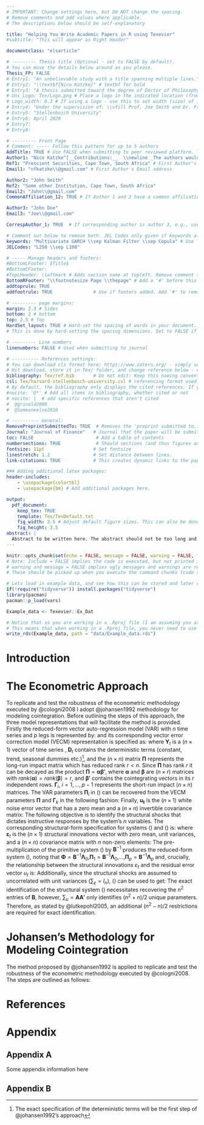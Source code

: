 ```yaml
---
# IMPORTANT: Change settings here, but DO NOT change the spacing.
# Remove comments and add values where applicable.
# The descriptions below should be self-explanatory

title: "Helping You Write Academic Papers in R using Texevier"
#subtitle: "This will appear as Right Header"

documentclass: "elsarticle"

# --------- Thesis title (Optional - set to FALSE by default).
# You can move the details below around as you please.
Thesis_FP: FALSE
# Entry1: "An unbelievable study with a title spanning multiple lines."
# Entry2: "\\textbf{Nico Katzke}" # textbf for bold
# Entry3: "A thesis submitted toward the degree of Doctor of Philosophy"
# Uni_Logo: Tex/Logo.png # Place a logo in the indicated location (from your root, e.g. defaults to ~/Tex/Logo.png) and uncomment this line. Leave uncommented for no image
# Logo_width: 0.3 # If using a logo - use this to set width (size) of image
# Entry4: "Under the supervision of: \\vfill Prof. Joe Smith and Dr. Frank Smith"
# Entry5: "Stellenbosch University"
# Entry6: April 2020
# Entry7:
# Entry8:

# --------- Front Page
# Comment: ----- Follow this pattern for up to 5 authors
AddTitle: TRUE # Use FALSE when submitting to peer reviewed platform. This will remove author names.
Author1: "Nico Katzke^[__Contributions:__  \\newline _The authors would like to thank no institution for money donated to this project. Thank you sincerely._]"  # First Author - note the thanks message displayed as an italic footnote of first page.
Ref1: "Prescient Securities, Cape Town, South Africa" # First Author's Affiliation
Email1: "nfkatzke\\@gmail.com" # First Author's Email address

Author2: "John Smith"
Ref2: "Some other Institution, Cape Town, South Africa"
Email2: "John\\@gmail.com"
CommonAffiliation_12: TRUE # If Author 1 and 2 have a common affiliation. Works with _13, _23, etc.

Author3: "John Doe"
Email3: "Joe\\@gmail.com"

CorrespAuthor_1: TRUE  # If corresponding author is author 3, e.g., use CorrespAuthor_3: TRUE

# Comment out below to remove both. JEL Codes only given if keywords also given.
keywords: "Multivariate GARCH \\sep Kalman Filter \\sep Copula" # Use \\sep to separate
JELCodes: "L250 \\sep L100"

# ----- Manage headers and footers:
#BottomLFooter: $Title$
#BottomCFooter:
#TopLHeader: \leftmark # Adds section name at topleft. Remove comment to add it.
BottomRFooter: "\\footnotesize Page \\thepage" # Add a '#' before this line to remove footer.
addtoprule: TRUE
addfootrule: TRUE               # Use if footers added. Add '#' to remove line.

# --------- page margins:
margin: 2.3 # Sides
bottom: 2 # bottom
top: 2.5 # Top
HardSet_layout: TRUE # Hard-set the spacing of words in your document. This will stop LaTeX squashing text to fit on pages, e.g.
# This is done by hard-setting the spacing dimensions. Set to FALSE if you want LaTeX to optimize this for your paper.

# --------- Line numbers
linenumbers: FALSE # Used when submitting to journal

# ---------- References settings:
# You can download cls format here: https://www.zotero.org/ - simply search for your institution. You can also edit and save cls formats here: https://editor.citationstyles.org/about/
# Hit download, store it in Tex/ folder, and change reference below - easy.
bibliography: Tex/ref.bib       # Do not edit: Keep this naming convention and location.
csl: Tex/harvard-stellenbosch-university.csl # referencing format used.
# By default, the bibliography only displays the cited references. If you want to change this, you can comment out one of the following:
#nocite: '@*' # Add all items in bibliography, whether cited or not
# nocite: |  # add specific references that aren't cited
#  @grinold2000
#  @Someoneelse2010

# ---------- General:
RemovePreprintSubmittedTo: TRUE  # Removes the 'preprint submitted to...' at bottom of titlepage
Journal: "Journal of Finance"   # Journal that the paper will be submitting to, if RemovePreprintSubmittedTo is set to TRUE.
toc: FALSE                       # Add a table of contents
numbersections: TRUE             # Should sections (and thus figures and tables) be numbered?
fontsize: 11pt                  # Set fontsize
linestretch: 1.2                # Set distance between lines.
link-citations: TRUE            # This creates dynamic links to the papers in reference list.

### Adding additional latex packages:
header-includes:
    - \usepackage{colortbl}
    - \usepackage{bm} # Add additional packages here.

output:
  pdf_document:
    keep_tex: TRUE
    template: Tex/TexDefault.txt
    fig_width: 3.5 # Adjust default figure sizes. This can also be done in the chunks of the text.
    fig_height: 3.5
abstract: |
  Abstract to be written here. The abstract should not be too long and should provide the reader with a good understanding what you are writing about. Academic papers are not like novels where you keep the reader in suspense. To be effective in getting others to read your paper, be as open and concise about your findings here as possible. Ideally, upon reading your abstract, the reader should feel he / she must read your paper in entirety.
---
```


<!-- First: Set your default preferences for chunk options: -->

<!-- If you want a chunk's code to be printed, set echo = TRUE. message = FALSE stops R printing ugly package loading details in your final paper too. I also suggest setting warning = FALSE and checking for warnings in R, else you might find ugly warnings in your paper. -->

```r
knitr::opts_chunk$set(echo = FALSE, message = FALSE, warning = FALSE, fig.width = 6, fig.height = 5, fig.pos="H", fig.pos = 'H')
# Note: Include = FALSE implies the code is executed, but not printed in your pdf.
# warning and message = FALSE implies ugly messages and warnings are removed from your pdf.
# These should be picked up when you execute the command chunks (code sections below) in your rmd, not printed in your paper!

# Lets load in example data, and see how this can be stored and later called from your 'data' folder.
if(!require("tidyverse")) install.packages("tidyverse")
library(pacman)
pacman::p_load(vars)

Example_data <- Texevier::Ex_Dat

# Notice that as you are working in a .Rproj file (I am assuming you are) - the relative paths of your directories start at your specified root.
# This means that when working in a .Rproj file, you never need to use getwd() - it is assumed as your base root automatically.
write_rds(Example_data, path = "data/Example_data.rds")

```


<!-- ############################## -->
<!-- # Start Writing here: -->
<!-- ############################## -->

# Introduction \label{Introduction}

# The Econometric Approach

To replicate and test the robustness of the econometric methodology executed by @cologni2008 I adopt @johansen1992 methodology for modeling cointegration. Before outlining the steps of this approach, the three model representations that will facilitate the method is provided. Firstly the reduced-form vector auto-regression model (VAR) with $n$ time series and $p$ legs is represented by:
\begin{align}
\bm{Y}_t = \boldsymbol{\Phi} \bm{D}_t + \bm{\Pi}_1 \bm{Y}_{t-1} + ...+ \bm{\Phi}_p \bm{Y}_{t-p} + \bm{u}_t, \ \ \ t=1,...,T, \label{1}
\end{align}
and its corresponding vector error correction model (VECM) representation is specified as:
\begin{align}
\Delta \bm{Y}_t = \bm{\Phi} \bm{D}_t + \bm{\Pi} \bm{Y}_{t-1} + \bm{\Gamma}_1 + ... + \bm{\Gamma}_{p-1} \bm{\Delta} \bm{Y}_{t-p+1} + \bm{u}_t, \ \ \ t=1,...,T, \label{2}
\end{align}
where $\bm{Y}_t$ is a $(n \times 1)$ vector of time series , $\bm{D}_t$ contains the deterministic terms (constant, trend, seasonal dummies etc.)^[The exact specification of the deterministic terms will be the first step of @johansen1992's approach], and the $(n \times n)$ matrix $\bm{\Pi}$ represents the long-run impact matrix which has reduced rank $r<n$. Since $\bm{\Pi}$ has rank $r$ it can be decayed as the product $\bm{\Pi} = \bm{\alpha \beta'}$, where $\bm{\alpha}$ and $\bm{\beta}$ are $(n \times r)$ matrices with $rank(\bm{\alpha})=rank(\bm{\beta}) = r$, and $\bm{\beta'}$ contains the cointegrating vectors in its $r$ independent rows. $\bm{\Gamma}_i$, $i=1,...,p-1$ represents the short-run impact $(n \times n)$ matrices. The VAR parameters $\bm{\Pi}_i$ in (\ref{1}) can be recovered from the VECM parameters $\bm{\Pi}$ and $\bm{\Gamma}_k$ in the following fashion:
\begin{align}
\bm{\Pi}_1 = \bm{\Gamma}_1 + \bm{\Pi} + \bm{I}_n, \notag \\ \bm{\Gamma}_k = \bm{\Gamma}_k - \bm{\Gamma}_{k-1}, \ k=2,...,p. \notag
\end{align}
Finally, $\bm{u_t}$ is the $(n \times 1)$ white noise error vector that has a zero mean and a $(n \times n)$ invertible covariance matrix:
\begin{align}
E[\bm{u}_t \bm{u}_t'] = \sum_u. \label{3}
\end{align}
The following objective is to identify the structural shocks that dictates instructive responses by the system's $n$ variables. The corresponding structural-form specification for systems (\ref{1}) and (\ref{2}) is: 
\begin{align}
\bm{BY}_t = \bm{\Lambda}_0 \bm{D}_t + \bm{\Lambda}_1 \bm{Y}_{t-1} + ...+ \bm{\Lambda}_p \bm{Y}_{t-p} + \bm{\varepsilon}_t, \ \ \ t=1,...,T,  \label{4}
\end{align}
where $\bm{\varepsilon}_t$ is the $(n \times 1)$ structural innovations vector with zero mean, unit variances, and a $(n \times n)$ covariance matrix with $n$ non-zero elements:
\begin{align}
E[ \bm{\varepsilon}_t \bm{\varepsilon}_t'] = \sum_{\varepsilon}. \label{5}
\end{align}
The pre-multiplication of the primitive system (\ref{4}) by $\bm{B}^{-1}$ produces the reduced-form system (\ref{1}), noting that $\bm{\Phi} =\bm{B}^{-1} \bm{\Lambda}_0$,$\bm{\Pi}_1 =  \bm{B}^{-1} \bm{\Lambda}_0$,...,$\bm{\Pi}_p = \bm{B}^{-1} \bm{\Lambda}_p$  and, crucially, the relationship between the structural innovations $\varepsilon_t$ and the residual error vector $u_t$ is:
\begin{align}
\bm{u}_t = \bm{B}^{-1} \bm{\varepsilon}_t = \bm{A} \bm{\varepsilon}_t. \label{6}
\end{align}
Additionally, since the structural shocks are assumed to uncorrelated with unit variances ($\sum_{\varepsilon} = I_n$), (\ref{6}) can be used to get:
\begin{align}
\sum_u = E[\bm{u}_t \bm{u}_t'] = \bm{A} E[\bm{\varepsilon}_t \bm{\varepsilon}_t'] \bm{A'} =  \bm{A} \sum_{\varepsilon} \bm{A'} = \bm{AA'}. \label{7}
\end{align}
The exact identification of the structural system (\ref{4}) necessitates recovering the $n^2$ entries of $\bm{B}$, however, $\sum_u = \bm{AA'}$ only identifies $(n^2 +n)/2$ unique parameters. Therefore, as stated by @lutkepohl2005, an additional $(n^2 -n)/2$ restrictions are required for exact identification. 

# Johansen's Methodology for Modeling Cointegration

The method proposed by @johansen1992 is applied to replicate and test the robustness of the econometric methodology executed by @cologni2008. The steps are outlined as follows:
\renewcommand{\labelenumii}{\arabic{enumi}.\arabic{enumii}}
\renewcommand{\labelenumiii}{\arabic{enumi}.\arabic{enumii}.\arabic{enumiii}}
\renewcommand{\labelenumiv}{\arabic{enumi}.\arabic{enumii}.\arabic{enumiii}.\arabic{enumiv}}

\begin{enumerate}
\item Select the specification of the deterministic component. Here the $\bm{\Phi}_t \bm{D}_t= \bm{\mu}_t = \bm{\mu}_0 + \bm{\mu}_1 t$ term contains all deterministic parts, i.e. constants and trends. 
\item Pre-test the variables to conclude that they are (or may be) $I(1)$.
\item Estimate the unrestricted VAR in levels and check the adequacy of the model specification.
\item Impose the number of cointegrating relationships $r$ and execute normalization as necessary.
\item Estimate the resulting (reduced-rank) cointegrated VECM, interpret the economic dynamics of the model, and test further hypothesized restrictions.
\end{enumerate}


   
   
<!-- Make title of bibliography here: -->
<!-- \newpage -->

\newpage

# References {-}

<div id="refs"></div>


# Appendix {-}

## Appendix A {-}

Some appendix information here

## Appendix B {-}

